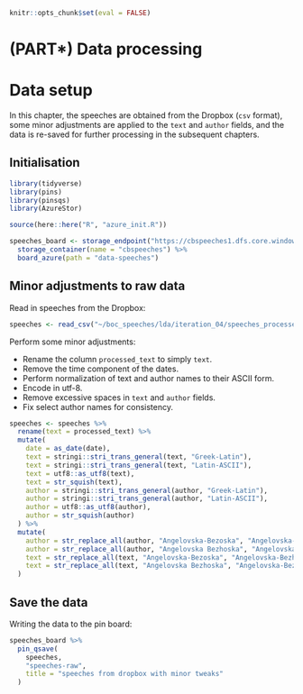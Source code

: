 ```r
knitr::opts_chunk$set(eval = FALSE)
```

# (PART\*) Data processing {.unnumbered}

# Data setup

In this chapter, the speeches are obtained from the Dropbox (`csv` format), some minor adjustments
are applied to the `text` and `author` fields, and the data is re-saved for further processing in
the subsequent chapters.

## Initialisation

```r
library(tidyverse)
library(pins)
library(pinsqs)
library(AzureStor)

source(here::here("R", "azure_init.R"))

speeches_board <- storage_endpoint("https://cbspeeches1.dfs.core.windows.net/", token=token) %>%
  storage_container(name = "cbspeeches") %>%
  board_azure(path = "data-speeches")
```

## Minor adjustments to raw data

Read in speeches from the Dropbox:

```r
speeches <- read_csv("~/boc_speeches/lda/iteration_04/speeches_processed.csv")
```

Perform some minor adjustments:

- Rename the column `processed_text` to simply `text`.
- Remove the time component of the dates.
- Perform normalization of text and author names to their ASCII form.
- Encode in utf-8.
- Remove excessive spaces in `text` and `author` fields.
- Fix select author names for consistency.

```r
speeches <- speeches %>%
  rename(text = processed_text) %>%
  mutate(
    date = as_date(date),
    text = stringi::stri_trans_general(text, "Greek-Latin"),
    text = stringi::stri_trans_general(text, "Latin-ASCII"),
    text = utf8::as_utf8(text),
    text = str_squish(text),
    author = stringi::stri_trans_general(author, "Greek-Latin"),
    author = stringi::stri_trans_general(author, "Latin-ASCII"),
    author = utf8::as_utf8(author),
    author = str_squish(author)
  ) %>%
  mutate(
    author = str_replace_all(author, "Angelovska-Bezoska", "Angelovska-Bezhoska"),
    author = str_replace_all(author, "Angelovska Bezhoska", "Angelovska-Bezhoska"),
    text = str_replace_all(text, "Angelovska-Bezoska", "Angelovska-Bezhoska"),
    text = str_replace_all(text, "Angelovska Bezhoska", "Angelovska-Bezhoska")
  )
```

## Save the data

Writing the data to the pin board:

```r
speeches_board %>%
  pin_qsave(
    speeches,
    "speeches-raw",
    title = "speeches from dropbox with minor tweaks"
  )
```
